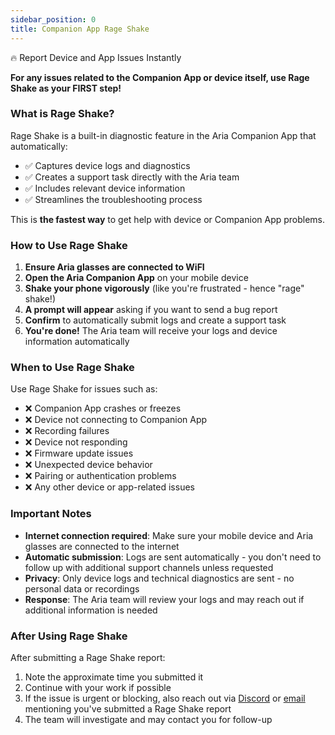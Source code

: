 ```yaml
---
sidebar_position: 0
title: Companion App Rage Shake
---
```

🔥 Report Device and App Issues Instantly

**For any issues related to the Companion App or device itself, use Rage Shake as your FIRST step!**

### What is Rage Shake?

Rage Shake is a built-in diagnostic feature in the Aria Companion App that automatically:
- ✅ Captures device logs and diagnostics
- ✅ Creates a support task directly with the Aria team
- ✅ Includes relevant device information
- ✅ Streamlines the troubleshooting process

This is **the fastest way** to get help with device or Companion App problems.

### How to Use Rage Shake

1. **Ensure Aria glasses are connected to WiFI**
2. **Open the Aria Companion App** on your mobile device
3. **Shake your phone vigorously** (like you're frustrated - hence "rage" shake!)
4. **A prompt will appear** asking if you want to send a bug report
5. **Confirm** to automatically submit logs and create a support task
6. **You're done!** The Aria team will receive your logs and device information automatically

### When to Use Rage Shake

Use Rage Shake for issues such as:
- ❌ Companion App crashes or freezes
- ❌ Device not connecting to Companion App
- ❌ Recording failures
- ❌ Device not responding
- ❌ Firmware update issues
- ❌ Unexpected device behavior
- ❌ Pairing or authentication problems
- ❌ Any other device or app-related issues

### Important Notes

- **Internet connection required**: Make sure your mobile device and Aria glasses are connected to the internet
- **Automatic submission**: Logs are sent automatically - you don't need to follow up with additional support channels unless requested
- **Privacy**: Only device logs and technical diagnostics are sent - no personal data or recordings
- **Response**: The Aria team will review your logs and may reach out if additional information is needed

### After Using Rage Shake

After submitting a Rage Shake report:
1. Note the approximate time you submitted it
2. Continue with your work if possible
3. If the issue is urgent or blocking, also reach out via [Discord](#-project-aria-discord-recommended) or [email](#️-email-support) mentioning you've submitted a Rage Shake report
4. The team will investigate and may contact you for follow-up
